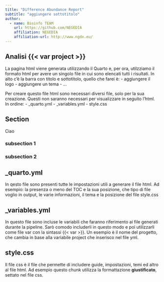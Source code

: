 ```yaml
---
title: "Difference Abundance Report"
subtitle: "aggiungere sottotitolo"
author:
  - name: Bioinfo TEAM 
    url: https://github.com/NEGEDIA
    affiliation: NEGEDIA
    affiliation-url: http://www.ngdx.eu/
---
```


## Analisi {{< var project >}}

La pagina html viene generata utilizzando il Quarto e, per ora, utilzziamo il formato html per avere un singolo file in cui sono elencati tutti i risultati.
In alto c'è la barra con titolo e sottotitolo, quello che farei è:
- aggiungere il logo
- aggiungere un tema 
- ...

Per creare questo file html sono necessari diversi file, solo per la sua creazione. Questi non saranno necessari per visualizzare in seguito l'html.
In ordine:
- _quarto.yml
- _variables.yml
- style.css

## Section

Ciao

### subsection 1

### subsection 2


## _quarto.yml
In qesto file sono presenti tutte le impostazioni utili a generare il file html. Ad esempio: la presenza o meno del TOC e la sua posizione, che tipo di file voglio in output, le varie informazioni, il tema e la posizione del file style.css

## _variables.yml
In questo file sono incluse le variabili che faranno riferimento ai file generati durante la pipeline. Sarò comodo includerli in questo modo e poi utilizzarli come file var con la sintassi {{< var >}}. Un esempio è il nome del progetto, che cambia in base alla variabile project che inserisco nel file yml.

## style.css
::: justify
Il file css è il file che permette di includere guide, impostazioni, temi ed altro al file html. Ad esempio questo chunk utilizza la formattazione **giustificato**, settato nel file css.
:::


